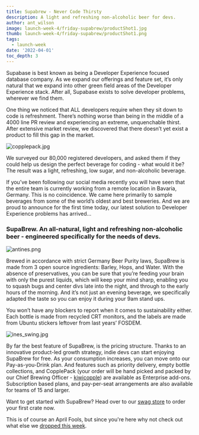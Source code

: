 ```yaml
---
title: Supabrew - Never Code Thirsty
description: A light and refreshing non-alcoholic beer for devs.
author: ant_wilson
image: launch-week-4/friday-supabrew/productShot1.jpg
thumb: launch-week-4/friday-supabrew/productShot1.png
tags:
  - launch-week
date: '2022-04-01'
toc_depth: 3
---
```


Supabase is best known as being a Developer Experience focused database company. As we expand our offerings and feature set, it’s only natural that we expand into other green field areas of the Developer Experience stack. After all, Supabase exists to solve developer problems, wherever we find them.

One thing we noticed that ALL developers require when they sit down to code is refreshment. There’s nothing worse than being in the middle of a 4000 line PR review and experiencing an extreme, unquenchable thirst. After extensive market review, we discovered that there doesn’t yet exist a product to fill this gap in the market.

![copplepack.jpg](/images/blog/launch-week-4/friday-supabrew/copplepack.jpg)

We surveyed our 80,000 registered developers, and asked them if they could help us design the perfect beverage for coding - what would it be? The result was a light, refreshing, low sugar, and non-alcoholic beverage.

If you’ve been following our social media recently you will have seen that the entire team is currently working from a remote location in Bavaria, Germany. This is no coincidence. We came here primarily to sample beverages from some of the world’s oldest and best breweries. And we are proud to announce for the first time today, our latest solution to Developer Experience problems has arrived...

### SupaBrew. An all-natural, light and refreshing non-alcoholic beer - engineered specifically for the needs of devs.

![antines.png](/images/blog/launch-week-4/friday-supabrew/antines.jpg)

Brewed in accordance with strict Germany Beer Purity laws, SupaBrew is made from 3 open source ingredients: Barley, Hops, and Water. With the absence of preservatives, you can be sure that you’re feeding your brain with only the purest liquids, which will keep your mind sharp, enabling you to squash bugs and center divs late into the night, and through to the early hours of the morning. And it’s not just an evening beverage, we specifically adapted the taste so you can enjoy it during your 9am stand ups.

You won’t have any blockers to report when it comes to sustainability either. Each bottle is made from recycled CRT monitors, and the labels are made from Ubuntu stickers leftover from last years’ FOSDEM.

![ines_swing.jpg](/images/blog/launch-week-4/friday-supabrew/ines_swing.jpg)

By far the best feature of SupaBrew, is the pricing structure. Thanks to an innovative product-led growth strategy, indie devs can start enjoying SupaBrew for free. As your consumption increases, you can move onto our Pay-as-you-Drink plan. And features such as priority delivery, empty bottle collections, and CopplePack (your order will be hand picked and packed by our Chief Brewing Officer - [kiwicopple](http://github.com/kiwicopple)) are available as Enterprise add-ons. Subscription based plans, and pay-per-seat arrangements are also available for teams of 15 and larger.

Want to get started with SupaBrew? Head over to our [swag store](https://store.supabase.com) to order your first crate now.

This is of course an April Fools, but since you're here why not check out what else we [dropped this week](/blog/2022/03/25/supabase-launch-week-four).
